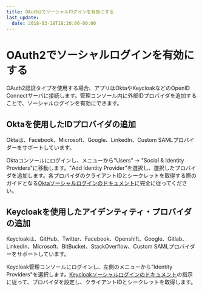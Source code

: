 ```yaml
---
title: OAuth2でソーシャルログインを有効にする
last_update:
  date: 2018-03-18T18:20:00-00:00
---
```

# OAuth2でソーシャルログインを有効にする

OAuth2認証タイプを使用する場合、アプリはOktaやKeycloakなどのOpenID Connectサーバに接続します。管理コンソール内に外部IDプロバイダを追加することで、ソーシャルログインを有効にできます。

## Oktaを使用したIDプロバイダの追加

Oktaは、Facebook、Microsoft、Google、LinkedIn、Custom SAMLプロバイダーをサポートしています。

Oktaコンソールにログインし、メニューから"Users" -> "Social & Identity Providers"に移動します。"Add Identity Provider"を選択し、選択したプロバイダを追加します。各プロバイダのクライアントIDとシークレットを取得する際のガイドとなる[Oktaソーシャルログインのドキュメント](https://developer.okta.com/authentication-guide/social-login/)に完全に従ってください。

## Keycloakを使用したアイデンティティ・プロバイダの追加

Keycloakは、GitHub、Twitter、Facebook、Openshift、Google、Gitlab、LinkedIn、Microsoft、BitBucket、StackOverflow、Custom SAMLプロバイダーをサポートしています。

Keycloak管理コンソールにログインし、左側のメニューから"Identity Providers"を選択します。[Keycloakソーシャルログインのドキュメント](https://www.keycloak.org/docs/latest/server_admin/index.html#social-identity-providers)の指示に従って、プロバイダを設定し、クライアントIDとシークレットを取得します。
